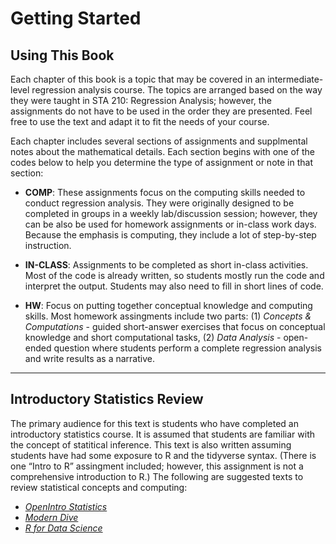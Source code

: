 # Getting Started {#getstarted}

## Using This Book {-}

Each chapter of this book is a topic that may be covered in an intermediate-level regression analysis course. The topics are arranged based on the way they were taught in STA 210: Regression Analysis; however, the assignments do not have to be used in the order they are presented. Feel free to use the text and adapt it to fit the needs of your course. 

Each chapter includes several sections of assignments and supplmental notes about the mathematical details. Each section begins with one of the codes below to help you determine the type of assignment or note in that section: 

- **COMP**: These assignments focus on the computing skills needed to conduct regression analysis. They were originally designed to be completed in groups in a weekly lab/discussion session; however, they can be also be used for homework assignments or in-class work days. Because the emphasis is computing, they include a lot of step-by-step instruction. 

- **IN-CLASS**: Assignments to be completed as short in-class activities. Most of the code is already written, so students mostly run the code and interpret the output. Students may also need to fill in short lines of code. 

- **HW**: Focus on putting together conceptual knowledge and computing skills. Most homework assingments include two parts: (1) *Concepts & Computations* - guided short-answer exercises that focus on conceptual knowledge and short computational tasks, (2) *Data Analysis* - open-ended question where students perform a complete regression analysis and write results as a narrative. 

***

## Introductory Statistics Review {-}

The primary audience for this text is students who have completed an introductory statistics course. It is assumed that students are familiar with the concept of statitical inference. This text is also written assuming students have had some exposure to R and the tidyverse syntax. (There is one "Intro to R" assingment included; however, this assignment is not a comprehensive introduction to R.) The following are suggested texts to review statistical concepts and computing: 

- [*OpenIntro Statistics*](https://www.openintro.org/index.php)
- [*Modern Dive*](https://moderndive.com/)
- [*R for Data Science*](https://r4ds.had.co.nz/)




